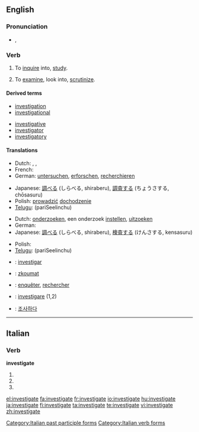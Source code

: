 ==English==

===Pronunciation===
* {{IPA|/ɪn'ves.tɪ.geɪt/}}, {{SAMPA|/In"vEs.tI.gEIt/}}

===Verb===
{{en-verb|investigat|ing}}
# {{transitive}} To [[inquire]] into, [[study]].
# {{transitive}} To [[examine]], look into, [[scrutinize]].

====Derived terms====
{{top2}}
* [[investigation]]
* [[investigational]]
{{mid2}}
* [[investigative]]
* [[investigator]]
* [[investigatory]]
{{bottom}}

====Translations====
{{trans-top|to inquire into, study}}
* Dutch: {{t+|nl|onderzoeken}}, {{t+|nl|bekijken}}, {{t+|nl|bestuderen}}
* French: {{t+|fr|étudier}}
* German: [[untersuchen]], [[erforschen]], [[recherchieren]]
{{trans-mid}}
* Japanese: [[調べる]] (しらべる, shiraberu), [[調査する]] (ちょうさする, chōsasuru)
* Polish: [[prowadzić]] [[dochodzenie]]
* [[Telugu]]: {{t|te|పరిశీలించు|sc=Telu}} (pariSeelinchu)
{{trans-bottom}}

{{trans-top|to examine}}
* Dutch: [[onderzoeken]], een onderzoek [[instellen]], [[uitzoeken]]
* German: {{t+|de|untersuchen}}
* Japanese: [[調べる]] (しらべる, shiraberu), [[検査する]] (けんさする, kensasuru)
{{trans-mid}}
* Polish: {{t+|pl|badać}}
* [[Telugu]]: {{t|te|పరిశీలించు|sc=Telu}} (pariSeelinchu)
{{trans-bottom}}

{{checktrans-top}}
* {{ttbc|Catalan}}: [[investigar]]
* {{ttbc|Czech}}: [[zkoumat]]
* {{ttbc|French}}: [[enquêter]], [[rechercher]]
{{checktrans-mid}}
* {{ttbc|Italian}}: [[investigare]] (1,2)
* {{ttbc|Korean}}: [[조사하다]]
{{checktrans-bottom}}

----

==Italian==

===Verb===
'''investigate'''

# {{form of|[[second-person|Second-person]] [[plural]] [[present tense]]|[[investigare#Italian|investigare]]|lang=Italian}}
# {{form of|Second-person plural [[imperative]]|investigare#Italian|investigare|lang=Italian}}
# {{form of|[[feminine|Feminine]] plural|[[investigato]]}}

[[Category:Italian past participle forms]]
[[Category:Italian verb forms]]

[[el:investigate]]
[[fa:investigate]]
[[fr:investigate]]
[[io:investigate]]
[[hu:investigate]]
[[ja:investigate]]
[[fi:investigate]]
[[ta:investigate]]
[[te:investigate]]
[[vi:investigate]]
[[zh:investigate]]